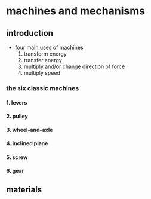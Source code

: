 # machines and mechanisms

## introduction
- four main uses of machines
    1. transform energy
    2. transfer energy
    3. multiply and/or change direction of force
    4. multiply speed

### the six classic machines

#### 1. levers
#### 2. pulley
#### 3. wheel-and-axle
#### 4. inclined plane
#### 5. screw
#### 6. gear

## materials